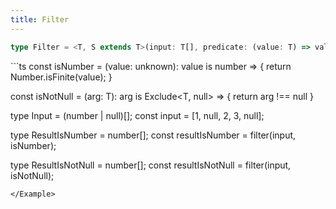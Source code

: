 ```yaml
---
title: Filter
---
```



```ts
type Filter = <T, S extends T>(input: T[], predicate: (value: T) => value is S) => S[];
```

<Example>
```ts
const isNumber = (value: unknown): value is number => {
  return Number.isFinite(value);
}

const isNotNull = <T>(arg: T): arg is Exclude<T, null> => {
  return arg !== null
}

type Input = (number | null)[];
const input = [1, null, 2, 3, null];

type ResultIsNumber = number[];
const resultIsNumber = filter(input, isNumber);

type ResultIsNotNull = number[];
const resultIsNotNull = filter(input, isNotNull);
```
</Example>
